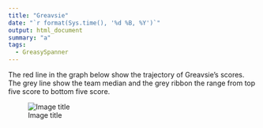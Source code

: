 ```yaml
---
title: "Greavsie"
date: "`r format(Sys.time(), '%d %B, %Y')`"
output: html_document
summary: "a"
tags:
  - GreasySpanner
---
```


The red line in the graph below show the trajectory of Greavsie's scores. The grey line show the team median and the grey ribbon the range from top five score to bottom five score.

![Image title](Greavsie.jpg)
